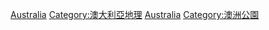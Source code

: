 {{Catnav|頁面分類|地理|各國地理|澳大利亞地理}}
{{Catnav|頁面分類|各種主題的頁面分類|類型|公園類型|國家公園}}
{{Catnav|頁面分類|各種主題的頁面分類|按國家分類|各國地理|澳大利亞地理}}

{{catmore}}
{{Commons category|National parks of Australia}}

[[Category:大洋洲國家公園|Australia]]
[[Category:澳大利亞地理|Category:澳大利亞地理]]
[[Category:各国国家公园|Australia]]
[[Category:澳洲公園|Category:澳洲公園]]